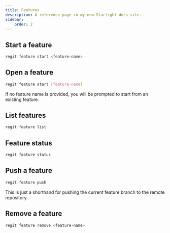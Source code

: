```yaml
---
title: Features
description: A reference page in my new Starlight docs site.
sidebar:
    order: 2
---
```



<Graph client:load />

## Start a feature

```bash
regit feature start <feature-name>
```

## Open a feature

```bash
regit feature start [feature-name]
```

If no feature name is provided, you will be prompted to start from an existing feature.

## List features

```bash
regit feature list
```

## Feature status

```bash
regit feature status
```

## Push a feature

```bash
regit feature push
```

This is just a shorthand for pushing the current feature branch to the remote repository.

## Remove a feature

```bash
regit feature remove <feature-name>
```
